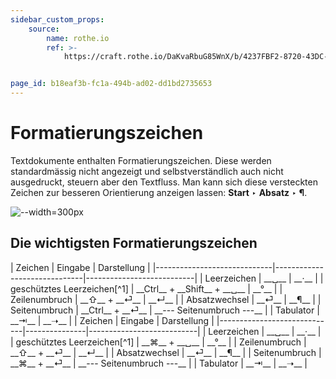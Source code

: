 ```yaml
---
sidebar_custom_props:
    source:
        name: rothe.io
        ref: >-
            https://craft.rothe.io/DaKvaRbuG85WnX/b/4237FBF2-8720-43DC-8A13-F6487CDDBC37/1.6-%E2%80%94-Formatierungszeichen


page_id: b18eaf3b-fc1a-494b-ad02-dd1bd2735653
---
```



# Formatierungszeichen

Textdokumente enthalten Formatierungszeichen. Diese werden standardmässig nicht angezeigt und selbstverständlich auch nicht ausgedruckt, steuern aber den Textfluss. Man kann sich diese versteckten Zeichen zur besseren Orientierung anzeigen lassen: **Start** ‣ **Absatz** ‣ **¶**.

![--width=300px](img/word-formatting-marks.jpg)

## Die wichtigsten Formatierungszeichen

<OsTabs>
    <TabItem value="win">
        | Zeichen | Eingabe | Darstellung |
        |-----------------------------|------------------------------|---------------------------| |
        Leerzeichen | __␣__ | __·__ | | geschütztes Leerzeichen[^1] | __Ctrl__ + __Shift__ + __␣__ | __°__ | |
        Zeilenumbruch | __⇧__ + __⏎__ | __↵__ | | Absatzwechsel | __⏎__ | __¶__ | | Seitenumbruch | __Ctrl__ +
        __⏎__ | __--- Seitenumbruch ---__ | | Tabulator | __⇥__ | __➝__ |
    </TabItem>
    <TabItem value="mac">
        | Zeichen | Eingabe | Darstellung |
        |-----------------------------|---------------|---------------------------| | Leerzeichen | __␣__ |
        __·__ | | geschütztes Leerzeichen[^1] | __⌘__ + __␣__ | __°__ | | Zeilenumbruch | __⇧__ + __⏎__ |
        __↵__ | | Absatzwechsel | __⏎__ | __¶__ | | Seitenumbruch | __⌘__ + __⏎__ | __--- Seitenumbruch ---__
        | | Tabulator | __⇥__ | __➝__ |
    </TabItem>
</OsTabs>

[^1]: Ein **geschütztes Leerzeichen** ist ein Leerzeichen, bei dem die Zeile nicht umgebrochen werden darf. Es wird beispielsweise in Telefonnummern oder bei Massangaben wie «CHF 10.–» oder «12 kg» verwendet, damit der Wert nicht von der Einheit getrennt wird.
